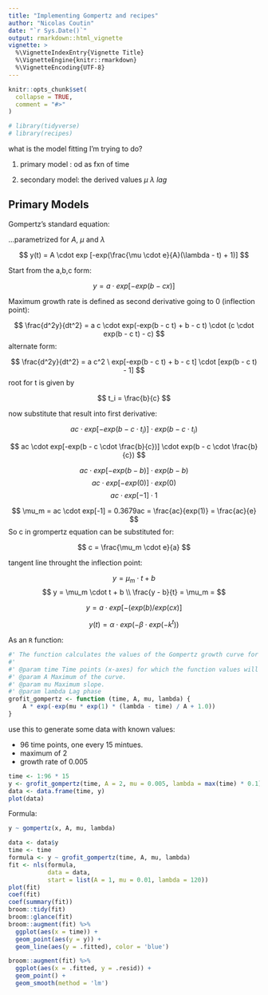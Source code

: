 ```yaml
---
title: "Implementing Gompertz and recipes"
author: "Nicolas Coutin"
date: "`r Sys.Date()`"
output: rmarkdown::html_vignette
vignette: >
  %\VignetteIndexEntry{Vignette Title}
  %\VignetteEngine{knitr::rmarkdown}
  %\VignetteEncoding{UTF-8}
---
```


```r
knitr::opts_chunk$set(
  collapse = TRUE,
  comment = "#>"
)
```

```r
# library(tidyverse)
# library(recipes)
```

what is the model fitting I'm trying to do?

1. primary model : od as fxn of time


2. secondary model: the derived values $\mu$ $\lambda$ $lag$


## Primary Models

Gompertz's standard equation:

...parametrized for $A$, $\mu$ and $\lambda$

$$
y(t) = A \cdot exp [-exp(\frac{\mu \cdot e}{A}(\lambda - t) + 1)]
$$

Start from the a,b,c form:

$$
y = a \cdot exp[-exp(b -cx)]
$$

Maximum growth rate is defined as second derivative going to 0 (inflection point):

$$
\frac{d^2y}{dt^2} = 
a c \cdot exp(-exp(b - c t) + b - c t) \cdot (c \cdot exp(b - c t) - c)
$$
alternate form:

$$
\frac{d^2y}{dt^2} = 
a c^2 \ exp[-exp(b - c t) + b - c t] \cdot [exp(b - c t) - 1]
$$
root for t is given by

$$
t_i = \frac{b}{c}
$$

now substitute that result into first derivative:

$$
ac \cdot exp[-exp(b - c \cdot t_i)] \cdot exp(b - c \cdot t_i)
$$

$$
ac \cdot exp[-exp(b - c \cdot \frac{b}{c})] \cdot exp(b - c \cdot \frac{b}{c})
$$

$$
ac \cdot exp[-exp(b - b)] \cdot exp(b - b)
$$
$$
ac \cdot exp[-exp(0)] \cdot exp(0)
$$
$$
ac \cdot exp[-1] \cdot 1
$$

$$
\mu_m = ac \cdot exp[-1] = 0.3679ac = \frac{ac}{exp(1)} = \frac{ac}{e}
$$
So c in grompertz equation can be substituted for:

$$
c = \frac{\mu_m \cdot e}{a}
$$

tangent line throught the inflection point:

$$
y = \mu_m \cdot t + b
$$
$$
y = \mu_m \cdot t + b
\\
\frac{y - b}{t} = \mu_m = 
$$

$$
y = a \cdot exp[-(exp(b) / exp(cx)]
$$


$$
y(t) = \alpha \cdot exp(-\beta \cdot exp(-k^t))
$$


As an `R` function:

```r
#' The function calculates the values of the Gompertz growth curve for given time points.
#'
#' @param time Time points (x-axes) for which the function values will be returned.
#' @param A Maximum of the curve.
#' @param mu Maximum slope.
#' @param lambda Lag phase
grofit_gompertz <- function (time, A, mu, lambda) {
    A * exp(-exp(mu * exp(1) * (lambda - time) / A + 1.0))
}
```

use this to generate some data with known values:

- 96 time points, one every 15 mintues.
- maximum of 2
- growth rate of 0.005

```r
time <- 1:96 * 15
y <- grofit_gompertz(time, A = 2, mu = 0.005, lambda = max(time) * 0.1) + rnorm(96,mean = 0.01, sd = 0.05)
data <- data.frame(time, y)
plot(data)
```


Formula:

```r
y ~ gompertz(x, A, mu, lambda)
```

```r
data <- data$y
time <- time
formula <- y ~ grofit_gompertz(time, A, mu, lambda)
fit <- nls(formula, 
           data = data,
           start = list(A = 1, mu = 0.01, lambda = 120))
plot(fit)
coef(fit)
coef(summary(fit))
broom::tidy(fit)
broom::glance(fit)
broom::augment(fit) %>% 
  ggplot(aes(x = time)) + 
  geom_point(aes(y = y)) +
  geom_line(aes(y = .fitted), color = 'blue')

broom::augment(fit) %>% 
  ggplot(aes(x = .fitted, y = .resid)) + 
  geom_point() + 
  geom_smooth(method = 'lm')

```

